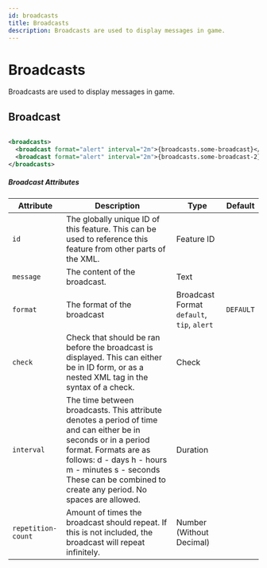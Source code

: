 ```yaml
---
id: broadcasts
title: Broadcasts
description: Broadcasts are used to display messages in game.
---
```


# Broadcasts

Broadcasts are used to display messages in game.

## Broadcast

```xml

<broadcasts>
  <broadcast format="alert" interval="2m">{broadcasts.some-broadcast}</broadcast>
  <broadcast format="alert" interval="2m">{broadcasts.some-broadcast-2}</broadcast>
</broadcasts>

```

##### Broadcast Attributes

| Attribute          | Description                                                                                                                                                                                                                                                    | Type                                                                                      | Default   |
| ------------------ | -------------------------------------------------------------------------------------------------------------------------------------------------------------------------------------------------------------------------------------------------------------- | ----------------------------------------------------------------------------------------- | --------- |
| `id`               | The globally unique ID of this feature. This can be used to reference this feature from other parts of the XML.                                                                                                                                                | <span class="badge badge--primary">Feature ID</span>                                      |           |
| `message`          | The content of the broadcast.                                                                                                                                                                                                                                  | <span class="badge badge--primary">Text</span>                                            |           |
| `format`           | The format of the broadcast                                                                                                                                                                                                                                    | <span class="badge badge--primary">Broadcast Format</span><br />`default`, `tip`, `alert` | `DEFAULT` |
| `check`            | Check that should be ran before the broadcast is displayed. This can either be in ID form, or as a nested XML tag in the syntax of a check.                                                                                                                    | <span class="badge badge--primary">Check</span>                                           |           |
| `interval`         | The time between broadcasts. This attribute denotes a period of time and can either be in seconds or in a period format. Formats are as follows: d - days h - hours m - minutes s - seconds These can be combined to create any period. No spaces are allowed. | <span class="badge badge--primary">Duration</span>                                        |           |
| `repetition-count` | Amount of times the broadcast should repeat. If this is not included, the broadcast will repeat infinitely.                                                                                                                                                    | <span class="badge badge--primary">Number (Without Decimal)</span>                        |           |
